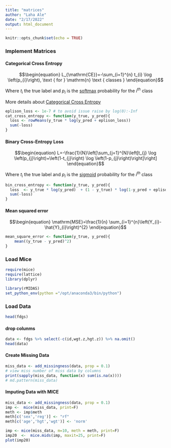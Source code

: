 ```yaml
---
title: "matrices"
author: "Laha Ale"
date: "2/17/2022"
output: html_document
---
```


```r
knitr::opts_chunk$set(echo = TRUE)
```

### Implement Matrices
#### Categorical Cross Entropy


$$\begin{equation}
L_{\mathrm{CE}}=-\sum_{i=1}^{n} t_{i} \log \left(p_{i}\right), \text { for } \mathrm{n} \text { classes }
\end{equation}$$


Where $t_i$ the true label and $p_i$ is the [softmax](https://en.wikipedia.org/wiki/Softmax_function) probability for the $i^{th}$ class

More details about [Categorical Cross Entropy](https://towardsdatascience.com/cross-entropy-loss-function-f38c4ec8643e)

```r
eplison_loss <- 1e-7 # to avoid issue raise by log(0):-Inf
cat_cross_entropy <- function(y_true, y_pred){
  loss <- rowMeans(y_true * log(y_pred + eplison_loss))
  sum(-loss)
}
```

#### Binary Cross-Entropy Loss

$$\begin{equation}
L=-\frac{1}{N}\left[\sum_{j=1}^{N}\left[t_{j} \log \left(p_{j}\right)+\left(1-t_{j}\right) \log \left(1-p_{j}\right)\right]\right]
\end{equation}$$


Where $t_i$ the true label and $p_i$ is the [sigmoid](https://en.wikipedia.org/wiki/Sigmoid_function) probability for the $i^{th}$ class

```r
bin_cross_entropy <- function(y_true, y_pred){
  loss  <- y_true * log(y_pred)  + (1 - y_true) * log(1-y_pred + eplison_loss)  
  sum(-loss)
}
```

#### Mean squared error

$$\begin{equation}
\mathrm{MSE}=\frac{1}{n} \sum_{i=1}^{n}\left(Y_{i}-\hat{Y}_{i}\right)^{2}
\end{equation}$$


```r
mean_square_error <- function(y_true, y_pred){
    mean((y_true - y_pred)^2)
}
```

### Load Mice
```r
require(mice)
require(lattice)
library(dplyr)

library(rMIDAS)
set_python_env(python ="/opt/anaconda3/bin/python")
```

### Load Data

```r
head(fdgs)
```
#### drop colunms
```r
data <- fdgs %>% select(-c(id,wgt.z,hgt.z)) %>% na.omit()
head(data)
```

#### Create Missing Data
```r
miss_data <- add_missingness(data, prop = 0.1)
# view miss number of miss data by columns
print(sapply(miss_data, function(x) sum(is.na(x))))
# md.pattern(miss_data)
```

#### Imputing Data with MICE
```r
miss_data <- add_missingness(data, prop = 0.1)
imp <-  mice(miss_data, print=F)
meth <- imp$meth
meth[c('sex','reg')] <- "rf"
meth[c('age','hgt','wgt')] <- 'norm'

imp <- mice(miss_data, m=10, meth = meth, print=F)
imp20  <-  mice.mids(imp, maxit=25, print=F)
plot(imp20)
```



